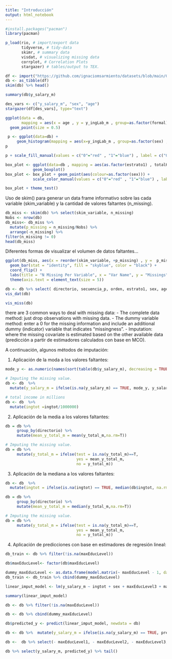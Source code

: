 ```yaml
---
title: "Introducción"
output: html_notebook
---
```


```r
#install.packages("pacman")
library(pacman)

p_load(rio, # import/export data
       tidyverse, # tidy-data
       skimr, # summary data
       visdat, # visualizing missing data
       corrplot, # Correlation Plots 
       stargazer) # tables/output to TEX. 
```
```r
df <- import("https://github.com/ignaciomsarmiento/datasets/blob/main/GEIH_sample1.Rds?raw=true")
db <- as_tibble(df)
skim(db) %>% head()
```
```r
summary(db$y_salary_m)
```
```r
des_vars <- c("y_salary_m", "sex", "age")
stargazer(df[des_vars], type="text")
```


```r
ggplot(data = db, 
       mapping = aes(x = age , y = y_ingLab_m , group=as.factor(formal) , color=as.factor(formal))) +
  geom_point(size = 0.5)
```
```r
 p <- ggplot(data=db) + 
     geom_histogram(mapping = aes(x=y_ingLab_m , group=as.factor(sex) , fill=as.factor(sex)))
p
```
```r
p + scale_fill_manual(values = c("0"="red" , "1"="blue") , label = c("0"="Hombre" , "1"="Mujer") , name = "Sexo")
```
```r
box_plot <- ggplot(data=db , mapping = aes(as.factor(estrato1) , totalHoursWorked)) + 
            geom_boxplot() 
box_plot <- box_plot + geom_point(aes(colour=as.factor(sex))) +
            scale_color_manual(values = c("0"="red" , "1"="blue") , label = c("0"="Hombre" , "1"="Mujer") , name = "Sexo") 

box_plot + theme_test()
```
Uso de skim() para generar un data frame informativo sobre las cada variable (skim_variable) y la cantidad de valores faltantes (n_missing).
```r
db_miss <- skim(db) %>% select(skim_variable, n_missing)
Nobs <- nrow(db) 
db_miss<- db_miss %>% 
  mutate(p_missing = n_missing/Nobs) %>% 
  arrange(-n_missing) %>% 
filter(n_missing != 0)
head(db_miss) 
```
Diferentes formas de visualizar el volumen de datos faltantes...
```r
ggplot(db_miss, aes(x = reorder(skim_variable, +p_missing) , y =  p_missing)) +
  geom_bar(stat = "identity", fill = "skyblue", color = "black") +
  coord_flip() +
  labs(title = "N Missing Per Variable", x = "Var Name", y = "Missings")+ 
  theme(axis.text = element_text(size = 5))
```
```r
db <- db %>% select( directorio, secuencia_p, orden, estrato1, sex, age, ocu, oficio, orden, totalHoursWorked, dsi, ie , formal, informal, sizeFirm , regSalud, maxEducLevel, ingtot, ingtotes,ingtotob, y_salary_m, y_total_m)
vis_dat(db)
```
```r
vis_miss(db)
```
there are 3 common ways to deal with missing data:
- The complete data method: just drop observations with missing data.
- The dummy variable method: enter a 0 for the missing information and include an additional dummy (indicator) variable that indicates “missingness”.
- Imputation: where the missing covariate is estimated based on the other available data (predicción a partir de estimadores calculados con base en MCO).

A continuación, algunos métodos de imputación:

1. Aplicación de la moda a los valores faltantes:
```r
mode_y <- as.numeric(names(sort(table(db$y_salary_m), decreasing = TRUE)[1]))

# Imputing the missing value. 
db <- db  %>%
  mutate(y_salary_m = ifelse(is.na(y_salary_m) == TRUE, mode_y, y_salary_m))

# total income in millions
db <- db  %>%
  mutate(ingtot =ingtot/1000000)
```
2. Aplicación de la media a los valores faltantes: 
```r
db = db %>% 
     group_by(directorio) %>% 
     mutate(mean_y_total_m = mean(y_total_m,na.rm=T))

# Imputing the missing value. 
db = db %>%
     mutate(y_total_m = ifelse(test = is.na(y_total_m)==T,
                               yes = mean_y_total_m,
                               no = y_total_m))
```
3. Aplicación de la mediana a los valores faltantes:
```r
db <- db  %>%
  mutate(ingtot = ifelse(is.na(ingtot) == TRUE, median(db$ingtot, na.rm = TRUE) , ingtot))

db = db %>% 
     group_by(directorio) %>% 
     mutate(mean_y_total_m = median(y_total_m,na.rm=T))

# Imputing the missing value.
db = db %>%
     mutate(y_total_m = ifelse(test = is.na(y_total_m)==T,
                               yes = mean_y_total_m,
                               no = y_total_m))
```
4. Aplicación de predicciones con base en estimadores de regresión lineal:
```r
db_train <- db %>% filter(!is.na(maxEducLevel))

db$maxEducLevel<- factor(db$maxEducLevel)

dummy_maxEducLevel <- as.data.frame(model.matrix(~ maxEducLevel - 1, data = db_train))
db_train <- db_train %>% cbind(dummy_maxEducLevel)

linear_imput_model <- lm(y_salary_m ~ ingtot + sex + maxEducLevel3 + maxEducLevel4 + maxEducLevel5 + maxEducLevel6 + maxEducLevel7, data = db_train)

summary(linear_imput_model)
```
```r
db <- db %>% filter(!is.na(maxEducLevel))

db <- db %>% cbind(dummy_maxEducLevel)

db$predicted_y <- predict(linear_imput_model, newdata = db)

db <- db %>%  mutate(y_salary_m = ifelse(is.na(y_salary_m) == TRUE, predicted_y , y_salary_m))

db <-  db %>% select(- maxEducLevel1, - maxEducLevel2, - maxEducLevel3, - maxEducLevel4, - maxEducLevel5, - maxEducLevel6, - maxEducLevel7)

db %>% select(y_salary_m, predicted_y) %>% tail() 

```

